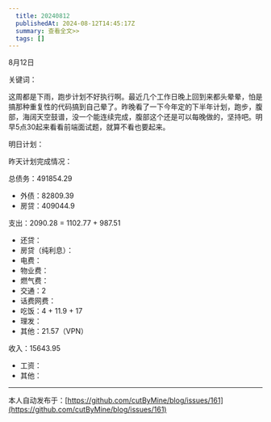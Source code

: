 ```yaml
---
  title: 20240812
  publishedAt: 2024-08-12T14:45:17Z
  summary: 查看全文>>
  tags: []
---
```


8月12日 

关键词：

这周都是下雨，跑步计划不好执行啊。最近几个工作日晚上回到来都头晕晕，怕是搞那种重复性的代码搞到自己晕了。昨晚看了一下今年定的下半年计划，跑步，腹部，海阔天空鼓谱，没一个能连续完成，腹部这个还是可以每晚做的，坚持吧。明早5点30起来看看前端面试题，就算不看也要起来。

明日计划：

昨天计划完成情况：

总债务：491854.29
- 外债：82809.39
- 房贷：409044.9

支出：2090.28 = 1102.77 + 987.51
- 还贷：
- 房贷（纯利息）：
- 电费：
- 物业费：
- 燃气费：
- 交通：2
- 话费网费：
- 吃饭：4 + 11.9 + 17
- 理发：
- 其他：21.57（VPN）

收入：15643.95
- 工资：
- 其他：


---
本人自动发布于：[https://github.com/cutByMine/blog/issues/161](https://github.com/cutByMine/blog/issues/161)
